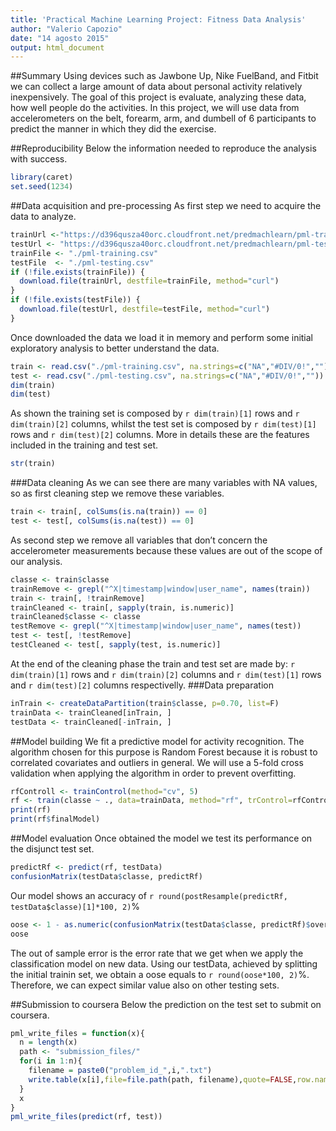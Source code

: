 ```yaml
---
title: 'Practical Machine Learning Project: Fitness Data Analysis'
author: "Valerio Capozio"
date: "14 agosto 2015"
output: html_document
---
```


##Summary
Using devices such as Jawbone Up, Nike FuelBand, and Fitbit we can collect a large amount of data about personal activity relatively inexpensively. The goal of this project is evaluate, analyzing these data, how well people do the activities. In this project, we will use data from accelerometers on the belt, forearm, arm, and dumbell of 6 participants to predict the manner in which they did the exercise.

##Reproducibility
Below the information needed to reproduce the analysis with success.
```r
library(caret)
set.seed(1234)
```

##Data acquisition and pre-processing
As first step we need to acquire the data to analyze.
```r
trainUrl <-"https://d396qusza40orc.cloudfront.net/predmachlearn/pml-training.csv"
testUrl <- "https://d396qusza40orc.cloudfront.net/predmachlearn/pml-testing.csv"
trainFile <- "./pml-training.csv"
testFile  <- "./pml-testing.csv"
if (!file.exists(trainFile)) {
  download.file(trainUrl, destfile=trainFile, method="curl")
}
if (!file.exists(testFile)) {
  download.file(testUrl, destfile=testFile, method="curl")
}
```
Once downloaded the data we load it in memory and perform some initial exploratory analysis to better understand the data.
```r
train <- read.csv("./pml-training.csv", na.strings=c("NA","#DIV/0!",""))
test <- read.csv("./pml-testing.csv", na.strings=c("NA","#DIV/0!",""))
dim(train)
dim(test)
```
As shown the training set is composed by `r dim(train)[1]` rows and `r dim(train)[2]` columns, whilst the test set is composed by `r dim(test)[1]` rows and `r dim(test)[2]` columns.
More in details these are the features included in the training and test set.
```r
str(train)
```
###Data cleaning
As we can see there are many variables with NA values, so as first cleaning step we remove these variables.
```r
train <- train[, colSums(is.na(train)) == 0] 
test <- test[, colSums(is.na(test)) == 0] 
```
As second step we remove all variables that don't concern the accelerometer measurements because these values are out of the scope of our analysis.
```r
classe <- train$classe
trainRemove <- grepl("^X|timestamp|window|user_name", names(train))
train <- train[, !trainRemove]
trainCleaned <- train[, sapply(train, is.numeric)]
trainCleaned$classe <- classe
testRemove <- grepl("^X|timestamp|window|user_name", names(test))
test <- test[, !testRemove]
testCleaned <- test[, sapply(test, is.numeric)]
```
At the end of the cleaning phase the train and test set are made by: `r dim(train)[1]` rows and `r dim(train)[2]` columns and `r dim(test)[1]` rows and `r dim(test)[2]` columns respectivelly.
###Data preparation
```r
inTrain <- createDataPartition(train$classe, p=0.70, list=F)
trainData <- trainCleaned[inTrain, ]
testData <- trainCleaned[-inTrain, ]
```
##Model building
We fit a predictive model for activity recognition. The algorithm chosen for this purpose is Random Forest because it is robust to correlated covariates and outliers in general. We will use a 5-fold cross validation when applying the algorithm in order to prevent overfitting.
```r
rfControll <- trainControl(method="cv", 5)
rf <- train(classe ~ ., data=trainData, method="rf", trControl=rfControll, ntree=250)
print(rf)
print(rf$finalModel)
```
##Model evaluation
Once obtained the model we test its performance on the disjunct test set.
```r
predictRf <- predict(rf, testData)
confusionMatrix(testData$classe, predictRf)
```
Our model shows an accuracy of `r round(postResample(predictRf, testData$classe)[1]*100, 2)`%
```r
oose <- 1 - as.numeric(confusionMatrix(testData$classe, predictRf)$overall[1])
oose
```
The out of sample error is the error rate that we get when we apply the classification model on new data. Using our testData, achieved by splitting the initial trainin set, we obtain a oose equals to `r round(oose*100, 2)`%. Therefore, we can expect similar value also on other testing sets.

##Submission to coursera
Below the prediction on the test set to submit on coursera.

```r
pml_write_files = function(x){
  n = length(x)
  path <- "submission_files/"
  for(i in 1:n){
    filename = paste0("problem_id_",i,".txt")
    write.table(x[i],file=file.path(path, filename),quote=FALSE,row.names=FALSE,col.names=FALSE)
  }
  x
}
pml_write_files(predict(rf, test))
```